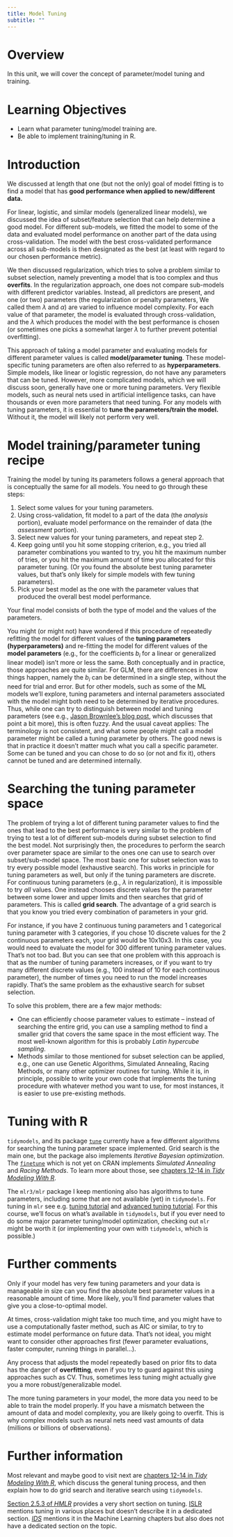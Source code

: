 ```yaml
---
title: Model Tuning 
subtitle: ""
---
```


# Overview

In this unit, we will cover the concept of parameter/model tuning and training.

# Learning Objectives

-   Learn what parameter tuning/model training are.
-   Be able to implement training/tuning in R.

# Introduction

We discussed at length that one (but not the only) goal of model fitting is to find a model that has **good performance when applied to new/different data.**

For linear, logistic, and similar models (generalized linear models), we discussed the idea of subset/feature selection that can help determine a good model. For different sub-models, we fitted the model to some of the data and evaluated model performance on another part of the data using cross-validation. The model with the best cross-validated performance across all sub-models is then designated as the best (at least with regard to our chosen performance metric).

We then discussed regularization, which tries to solve a problem similar to subset selection, namely preventing a model that is too complex and thus **overfits**. In the regularization approach, one does not compare sub-models with different predictor variables. Instead, all predictors are present, and one (or two) parameters (the regularization or penalty parameters, We called them $\lambda$ and $\alpha$) are varied to influence model complexity. For each value of that parameter, the model is evaluated through cross-validation, and the $\lambda$ which produces the model with the best performance is chosen (or sometimes one picks a somewhat larger $\lambda$ to further prevent potential overfitting).

This approach of taking a model parameter and evaluating models for different parameter values is called **model/parameter tuning**. These model-specific tuning parameters are often also referred to as **hyperparameters**. Simple models, like linear or logistic regression, do not have any parameters that can be tuned. However, more complicated models, which we will discuss soon, generally have one or more tuning parameters. Very flexible models, such as neural nets used in artificial intelligence tasks, can have thousands or even more parameters that need tuning. For any models with tuning parameters, it is essential to **tune the parameters/train the model.** Without it, the model will likely not perform very well.

# Model training/parameter tuning recipe

Training the model by tuning its parameters follows a general approach that is conceptually the same for all models. You need to go through these steps:

1.  Select some values for your tuning parameters.
2.  Using cross-validation, fit model to a part of the data (the *analysis* portion), evaluate model performance on the remainder of data (the *assessment* portion).
3.  Select new values for your tuning parameters, and repeat step 2.
4.  Keep going until you hit some stopping criterion, e.g., you tried all parameter combinations you wanted to try, you hit the maximum number of tries, or you hit the maximum amount of time you allocated for this parameter tuning. (Or you found the absolute best tuning parameter values, but that's only likely for simple models with few tuning parameters).
5.  Pick your best model as the one with the parameter values that produced the overall best model performance.

Your final model consists of both the type of model and the values of the parameters.

::: note
You might (or might not) have wondered if this procedure of repeatedly refitting the model for different values of the **tuning parameters (hyperparameters)** and re-fitting the model for different values of the **model parameters** (e.g., for the coefficients $b_i$ for a linear or generalized linear model) isn't more or less the same. Both conceptually and in practice, those approaches are quite similar. For GLM, there are differences in how things happen, namely the $b_i$ can be determined in a single step, without the need for trial and error. But for other models, such as some of the ML models we'll explore, tuning parameters and internal parameters associated with the model might both need to be determined by iterative procedures. Thus, while one can try to distinguish between model and tuning parameters (see e.g., [Jason Brownlee's blog post](https://machinelearningmastery.com/difference-between-a-parameter-and-a-hyperparameter/), which discusses that point a bit more), this is often fuzzy. And the usual caveat applies: The terminology is not consistent, and what some people might call a model parameter might be called a tuning parameter by others. The good news is that in practice it doesn't matter much what you call a specific parameter. Some can be tuned and you can chose to do so (or not and fix it), others cannot be tuned and are determined internally.
:::

# Searching the tuning parameter space

The problem of trying a lot of different tuning parameter values to find the ones that lead to the best performance is very similar to the problem of trying to test a lot of different sub-models during subset selection to find the best model. Not surprisingly then, the procedures to perform the search over parameter space are similar to the ones one can use to search over subset/sub-model space. The most basic one for subset selection was to try every possible model (exhaustive search). This works in principle for tuning parameters as well, but only if the tuning parameters are discrete. For continuous tuning parameters (e.g., $\lambda$ in regularization), it is impossible to try *all* values. One instead chooses discrete values for the parameter between some lower and upper limits and then searches that grid of parameters. This is called **grid search**. The advantage of a grid search is that you know you tried every combination of parameters in your grid.

For instance, if you have 2 continuous tuning parameters and 1 categorical tuning parameter with 3 categories, if you chose 10 discrete values for the 2 continuous parameters each, your grid would be 10x10x3. In this case, you would need to evaluate the model for 300 different tuning parameter values. That's not too bad. But you can see that one problem with this approach is that as the number of tuning parameters increases, or if you want to try many different discrete values (e.g., 100 instead of 10 for each continuous parameter), the number of times you need to run the model increases rapidly. That's the same problem as the exhaustive search for subset selection.

To solve this problem, there are a few major methods:

-   One can efficiently choose parameter values to estimate -- instead of searching the entire grid, you can use a sampling method to find a smaller grid that covers the same space in the most efficient way. The most well-known algorithm for this is probably *Latin hypercube sampling*.
-   Methods similar to those mentioned for subset selection can be applied, e.g., one can use Genetic Algorithms, Simulated Annealing, Racing Methods, or many other optimizer routines for tuning. While it is, in principle, possible to write your own code that implements the tuning procedure with whatever method you want to use, for most instances, it is easier to use pre-existing methods.

# Tuning with R

`tidymodels`, and its package [`tune`](https://tune.tidymodels.org/) currently have a few different algorithms for searching the tuning parameter space implemented. Grid search is the main one, but the package also implements *Iterative Bayesian optimization*. The [`finetune`](https://github.com/tidymodels/finetune) which is not yet on CRAN implements *Simulated Annealing* and *Racing Methods*. To learn more about those, see [chapters 12-14 in *Tidy Modeling With R*](https://www.tmwr.org/).

The `mlr3/mlr` package I keep mentioning also has algorithms to tune parameters, including some that are not available (yet) in `tidymodels`. For tuning in `mlr` see e.g. [tuning tutorial](https://mlr.mlr-org.com/articles/tutorial/tune.html) and [advanced tuning tutorial](https://mlr.mlr-org.com/articles/tutorial/advanced_tune.html). For this course, we'll focus on what's available in `tidymodels`, but if you ever need to do some major parameter tuning/model optimization, checking out `mlr` might be worth it (or implementing your own with `tidymodels`, which is possible.)

# Further comments

Only if your model has very few tuning parameters and your data is manageable in size can you find the absolute best parameter values in a reasonable amount of time. More likely, you'll find parameter values that give you a close-to-optimal model.

At times, cross-validation might take too much time, and you might have to use a computationally faster method, such as AIC or similar, to try to estimate model performance on future data. That's not ideal, you might want to consider other approaches first (fewer parameter evaluations, faster computer, running things in parallel...).

Any process that adjusts the model repeatedly based on prior fits to data has the danger of **overfitting**, even if you try to guard against this using approaches such as CV. Thus, sometimes less tuning might actually give you a more robust/generalizable model.

The more tuning parameters in your model, the more data you need to be able to train the model properly. If you have a mismatch between the amount of data and model complexity, you are likely going to overfit. This is why complex models such as neural nets need vast amounts of data (millions or billions of observations).

# Further information

Most relevant and maybe good to visit next are [chapters 12-14 in *Tidy Modeling With R*](https://www.tmwr.org/), which discuss the general tuning process, and then explain how to do grid search and iterative search using `tidymodels`.

[Section 2.5.3 of *HMLR*](https://bradleyboehmke.github.io/HOML/process.html#tune-overfit) provides a very short section on tuning. [ISLR](https://www.statlearning.com/) mentions tuning in various places but doesn't describe it in a dedicated section. [*IDS*](https://rafalab.github.io/dsbook/) mentions it in the Machine Learning chapters but also does not have a dedicated section on the topic.
